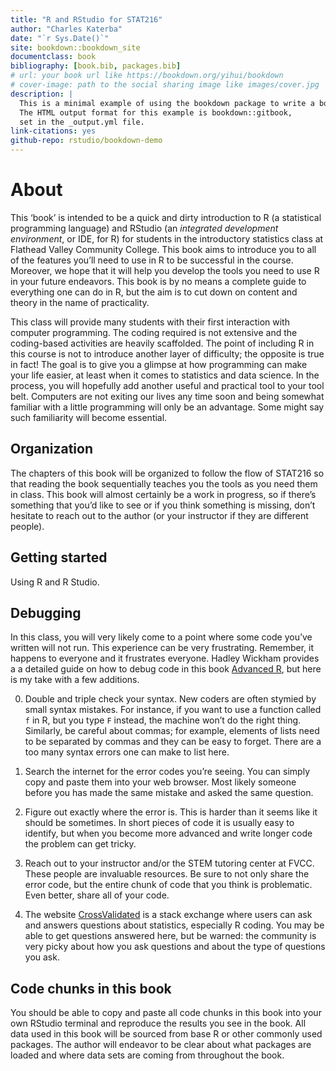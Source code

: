 --- 
title: "R and RStudio for STAT216"
author: "Charles Katerba"
date: "`r Sys.Date()`"
site: bookdown::bookdown_site
documentclass: book
bibliography: [book.bib, packages.bib]
# url: your book url like https://bookdown.org/yihui/bookdown
# cover-image: path to the social sharing image like images/cover.jpg
description: |
  This is a minimal example of using the bookdown package to write a book.
  The HTML output format for this example is bookdown::gitbook,
  set in the _output.yml file.
link-citations: yes
github-repo: rstudio/bookdown-demo
---

# About

This 'book' is intended to be a quick and dirty introduction to R (a statistical programming language) and RStudio (an *integrated development environment*, or IDE, for R) for students in the introductory statistics class at Flathead Valley Community College. This book aims to introduce you to all of the features you'll need to use in R to be successful in the course.  Moreover, we hope that it will help you develop the tools you need to use R in your future endeavors.  This book is by no means a complete guide to everything one can do in R, but the aim is to cut down on content and theory in the name of practicality.   

This class will provide many students with their first interaction with computer programming. The coding required  is not extensive and the coding-based activities are heavily scaffolded. The point of including R in this course is not to introduce another layer of difficulty; the opposite is true in fact!  The goal is to give you a glimpse at how programming can make your life easier, at least when it comes to statistics and data science. In the process, you will hopefully add another useful and practical tool to your tool belt. Computers are not exiting our lives any time soon and being somewhat familiar with a little programming will only be an advantage. Some might say such familiarity will become essential. 

## Organization

The chapters of this book will be organized to follow the flow of STAT216 so that reading the book sequentially teaches you the tools as you need them in class. This book will almost certainly be a work in progress, so if there's something that you'd like to see or if you think something is missing, don't hesitate to reach out to the author (or your instructor if they are different people).   

## Getting started

Using R and R Studio. 
 
## Debugging

In this class, you will very likely come to a point where some code you've written will not run.  This experience can be very frustrating. Remember, it happens to everyone and it frustrates everyone. Hadley Wickham provides a a detailed guide on  how to debug code in this book [Advanced R](https://adv-r.hadley.nz/debugging.html), but here is my take with a few additions. 

0. Double and triple check your syntax. New coders are often stymied by small syntax mistakes.  For instance, if you want to use a function called `f` in R, but you type `F` instead, the machine won't do the right thing. Similarly, be careful about commas; for example, elements of lists need to be separated by commas and they can be easy to forget. There are a too many syntax errors one can make to list here. 

1. Search the internet for the error codes you're seeing. You can simply copy and paste them into your web browser. Most likely someone before you has made the same mistake and asked the same question.

2. Figure out exactly where the error is. This is harder than it seems like it should be sometimes.  In short pieces of code it is usually easy to identify, but when you become more advanced and write longer code the problem can get tricky.

3. Reach out to your instructor and/or the STEM tutoring center at FVCC.  These people are invaluable resources.  Be sure to not only share the error code, but the entire chunk of code that you think is problematic. Even better, share all of your code. 

4. The website [CrossValidated](https://stats.stackexchange.com/) is a stack exchange where users can ask and answers questions about statistics, especially R coding. You may be able to get questions answered here, but be warned: the community is very picky about how you ask questions and about the type of questions you ask.  

## Code chunks in this book

You should be able to copy and paste all code chunks in this book into your own RStudio terminal and reproduce the results you see in the book.  All data used in this book will be sourced from  base R or other commonly used packages. The author will endeavor to be clear about what packages are loaded and where data sets are coming from throughout the book. 


<!-- You can render the HTML version of this example book without changing anything: -->

<!-- 1. Find the **Build** pane in the RStudio IDE, and -->

<!-- 1. Click on **Build Book**, then select your output format, or select "All formats" if you'd like to use multiple formats from the same book source files. -->

<!-- Or build the book from the R console: -->

<!-- ```{r, eval=FALSE} -->
<!-- bookdown::render_book() -->
<!-- ``` -->

<!-- To render this example to PDF as a `bookdown::pdf_book`, you'll need to install XeLaTeX. You are recommended to install TinyTeX (which includes XeLaTeX): <https://yihui.org/tinytex/>. -->

<!-- ## Preview book -->

<!-- As you work, you may start a local server to live preview this HTML book. This preview will update as you edit the book when you save individual .Rmd files. You can start the server in a work session by using the RStudio add-in "Preview book", or from the R console: -->

<!-- ```{r eval=FALSE} -->
<!-- bookdown::serve_book() -->
<!-- ``` -->


<!-- ```{r include=FALSE} -->
<!-- # automatically create a bib database for R packages -->
<!-- knitr::write_bib(c( -->
<!--   .packages(), 'bookdown', 'knitr', 'rmarkdown' -->
<!-- ), 'packages.bib') -->
<!-- ``` -->
